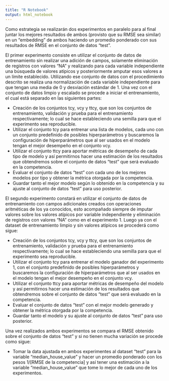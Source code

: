 ```yaml
---
title: "R Notebook"
output: html_notebook
---
```


Como estrategia se realizarán dos experimentos en paralelo para al final juntar los mejores resultados de ambos (provisto que su RMSE sea similar) en un "embedding" de ambos haciendo un promedio ponderado con sus resultados de RMSE en el conjunto de datos "test".

El primer experimento consiste en utilizar el conjunto de datos de entrenamiento sin realizar una adición de campos, solamente eliminación de registros con valores "NA" y realizando para cada variable independiente una búsqueda de valores atípicos y posteriormente amputar esos valores a un límite establecido. Utilizando ese conjunto de datos con el procedimiento descrito se realiza una normalización de cada variable independiente para que tengan una media de 0 y desviación estándar de 1. Una vez con el conjunto de datos limpio y escalado se procede a iniciar el entrenamiento, el cual está separado en las siguientes partes:

- Creación de los conjuntos tcy, vcy y ttcy, que son los conjuntos de entrenamiento, validación y prueba para el entrenamiento respectivamente; lo cual se hace estableciendo una semilla para que el experimento sea reproducible.
- Utilizar el conjunto tcy para entrenar una lista de modelos, cada uno con un conjunto predefinido de posibles hiperparámetros y buscaremos la configuración de hiperparámetros que al ser usados en el modelo tengan el mejor desempeño en el conjunto vcy.
- Utilizar el conjunto ttcy para aportar métricas de desempeño de cada tipo de modelo y así permitirnos hacer una estimación de los resultados que obtendremos sobre el conjunto de datos "test" que será evaluado en la competencia.
- Evaluar el conjunto de datos "test" con cada uno de los mejores modelos por tipo y obtener la métrica otorgada por la competencia.  
- Guardar tanto el mejor modelo según lo obtenido en la competencia y su ajuste al conjunto de datos "test" para uso posterior.

El segundo experimento constará en utilizar el conjunto de datos de entrenamiento con campos adicionales creados con operaciones aritméticas de los ya conocidos, esto acompañado siempre de imputar valores sobre los valores atípicos por variable independiente y eliminación de registros con valores "NA" como en el experimento 1. Luego ya con el dataset de entrenamiento limpio y sin valores atípicos se procederá como sigue:

- Creación de los conjuntos tcy, vcy y ttcy, que son los conjuntos de entrenamiento, validación y prueba para el entrenamiento respectivamente; lo cual se hace estableciendo una semilla para que el experimento sea reproducible.
- Utilizar el conjunto tcy para entrenar el modelo ganador del experimento 1, con el conjunto predefinido de posibles hiperparámetros y buscaremos la configuración de hiperparámetros que al ser usados en el modelo tengan el mejor desempeño en el conjunto vcy.
- Utilizar el conjunto ttcy para aportar métricas de desempeño del modelo y así permitirnos hacer una estimación de los resultados que obtendremos sobre el conjunto de datos "test" que será evaluado en la competencia.
- Evaluar el conjunto de datos "test" con el mejor modelo generado y obtener la métrica otorgada por la competencia.
- Guardar tanto el modelo y su ajuste al conjunto de datos "test" para uso posterior. 

Una vez realizados ambos experimentos se compara el RMSE obtenido sobre el conjunto de datos "test" y si no tienen mucha variación se procede como sigue:

- Tomar la data ajustada en ambos experimentes al dataset "test" para la variable "median_house_value" y hacer un promedio ponderado con los pesos 1/[RMSE de la competencia] y así tener una estimación a la variable "median_house_value" que tome lo mejor de cada uno de los experimentos.

